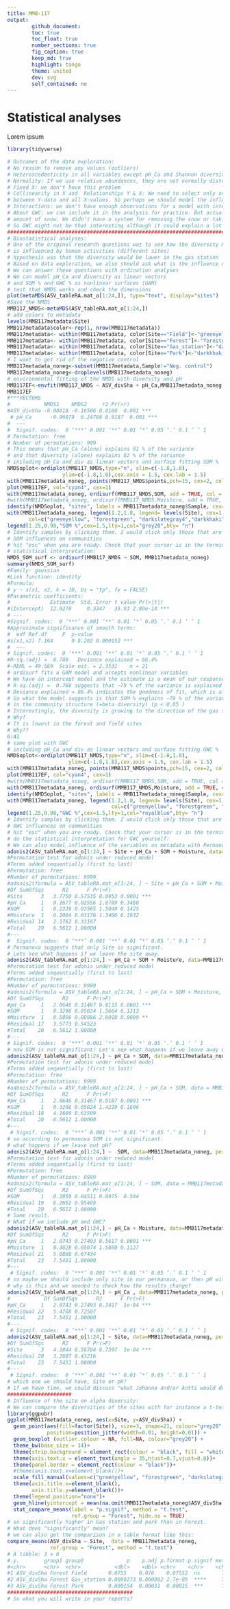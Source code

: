 ```yaml
---
title: MMB-117
output: 
        github_document:
        toc: true
        toc_float: true
        number_sections: true
        fig_caption: true
        keep_md: true
        highlight: tango
        theme: united
        dev: svg
        self_contained: no
---
```


# Statistical analyses

Lorem ipsum 

```r
library(tidyverse)
```

```r
# Outcomes of the data exploration:
# No reason to remove any values (outliers)
# Heteroscedasticity in all variables except pH_Ca and Shannon diversity index this is within acceptable levels
# Normality: If we use relative abundances, they are not normally distributed. Shannon's diversity index would be
# Fixed X: we don't have this problem
# Collinearity in X and  Relationships Y & X: We need to select only one pH and looks like there are relationships
# between Y-data and all X-values. So perhaps we should model the influence of pH_Ca, SOM and GWC on communities.
# Interactions: we don't have enough observations for a model with interactions.
# About GWC: we can include it in the analysis for practice. But actually there is an issue and it is the
# amount of snow. We didn't have a system for removing the snow or taking the amount of snow into account.
# So GWC might not be that interesting although it could explain a lot "numerically".
#################################################################################
# Biostatistical analyses:
# One of the original research questions was to see how the diversity & community structure
# is influenced by human activities (different sites)
# hypothesis was that the diversity would be lower in the gas station
# Based on data exploration, we also should ask what is the influence of pH_Ca, SOM and GWC on communities.
# We can answer these questions with ordination analyses
# We can model pH_Ca and diversity as linear vectors
# and SOM % and GWC % as nonlinear surfaces (GAM)
# test that NMDS works and check the dimensions
plot(metaMDS(ASV_tableRA.mat_o[1:24,]), type="text", display="sites")
#Save the NMDS
MMB117_NMDS<-metaMDS(ASV_tableRA.mat_o[1:24,])
# add colors to metadata
levels(MMB117metadata$Site)
MMB117metadata$color<-rep(1, nrow(MMB117metadata))
MMB117metadata<- within(MMB117metadata, color[Site=="Field"]<-"greenyellow")
MMB117metadata<- within(MMB117metadata, color[Site=="Forest"]<-"forestgreen")
MMB117metadata<- within(MMB117metadata, color[Site=="Gas_station"]<-"darkslategray4")
MMB117metadata<- within(MMB117metadata, color[Site=="Park"]<-"darkkhaki")
# I want to get rid of the negative control
MMB117metadata_noneg<-subset(MMB117metadata,Sample!="Neg. control")
MMB117metadata_noneg<-droplevels(MMB117metadata_noneg)
# environmental fitting of the NMDS with diversity and pH
MMB117EF<-envfit(MMB117_NMDS ~ ASV_divSha + pH_Ca,MMB117metadata_noneg, permutations=999)
MMB117EF
#***VECTORS
#           NMDS1    NMDS2     r2 Pr(>r)
#ASV_divSha -0.98618 -0.16566 0.8160  0.001 ***
 # pH_Ca      -0.96879  0.24788 0.9187  0.001 ***
#  ---
#  Signif. codes:  0 ‘***’ 0.001 ‘**’ 0.01 ‘*’ 0.05 ‘.’ 0.1 ‘ ’ 1
# Permutation: free
# Number of permutations: 999
# This means that pH_Ca (alone) explains 91 % of the variance
# and that diversity (alone) explains 82 % of the variance
# including pH_Ca and div as linear vectors and surface fitting SOM %
NMDSoplot<-ordiplot(MMB117_NMDS,type="n", xlim=c(-1.8,1.8),
                  ylim=c(-1.8,1.8),cex.axis = 1.5, cex.lab = 1.5)
with(MMB117metadata_noneg, points(MMB117_NMDS$points,pch=15, cex=2, col=MMB117metadata_noneg$color))
plot(MMB117EF, col="cyan4", cex=1)
with(MMB117metadata_noneg, ordisurf(MMB117_NMDS,SOM, add = TRUE, col = "grey20", cex=2))
#with(MMB117metadata_noneg, ordisurf(MMB117_NMDS,Moisture, add = TRUE, col = "royalblue"))
identify(NMDSoplot, "sites", labels = MMB117metadata_noneg$Sample, cex=1)
with(MMB117metadata_noneg, legend(1.2,1.8, legend= levels(Site), cex=1.5, bty= "n",
       col=c("greenyellow", "forestgreen", "darkslategray4","darkkhaki"), pch=c(15,15,15,15)))
legend(1.25,0.98,"SOM %",cex=1.5,lty=1,col="grey20",bty= "n")
# Identify samples by clicking them. I would click only those that are "outliers", to get the idea how
# SOM influences on communities
# hit "esc" when you are ready. Check that your cursor is in the terminal if nothing happens.
# statistical interpretation:
NMDS_SOM_surf <- ordisurf(MMB117_NMDS ~ SOM, MMB117metadata_noneg)
summary(NMDS_SOM_surf)
#Family: gaussian
#Link function: identity
#Formula:
# y ~ s(x1, x2, k = 10, bs = "tp", fx = FALSE)
#Parametric coefficients:
#             Estimate  Std. Error t value Pr(>|t|)
#(Intercept)  12.0270     0.3347   35.93 2.89e-14 ***
# ---
#Signif. codes:  0 ‘***’ 0.001 ‘**’ 0.01 ‘*’ 0.05 ‘.’ 0.1 ‘ ’ 1
#Approximate significance of smooth terms:
#  edf Ref.df     F  p-value
#s(x1,x2) 7.164      9 8.282 0.000152 ***
#  ---
# Signif. codes:  0 ‘***’ 0.001 ‘**’ 0.01 ‘*’ 0.05 ‘.’ 0.1 ‘ ’ 1
#R-sq.(adj) =  0.788   Deviance explained = 86.4%
#-REML = 49.569  Scale est. = 2.3531    n = 21
# ordisurf fits a GAM model and accepts nonlinear variables
# We have an intercept model and the estimate is a mean of our response variable (SOM %)
# R-sq.(adj) =  0.788 suggests that ~79 % of the variance is explained by SOM % (pretty good!)
# Deviance explained = 86.4% indicates the goodness of fit, which is also very good in our case.
# So what the model suggests is that SOM % explains ~79 % of the variance
# in the community structure (=beta diversity) (p < 0.05 )
# Interestingly, the diversity is growing to the direction of the gas station!
# Why?
# It is lowest in the forest and field sites
# Why??
6:41
# same plot with GWC
# including pH_Ca and div as linear vectors and surface fitting GWC %
NMDSoplot<-ordiplot(MMB117_NMDS,type="n", xlim=c(-1.8,1.8),
                    ylim=c(-1.8,1.8),cex.axis = 1.5, cex.lab = 1.5)
with(MMB117metadata_noneg, points(MMB117_NMDS$points,pch=15, cex=2, col=MMB117metadata_noneg$color))
plot(MMB117EF, col="cyan4", cex=1)
#with(MMB117metadata_noneg, ordisurf(MMB117_NMDS,SOM, add = TRUE, col = "grey20", cex=2))
with(MMB117metadata_noneg, ordisurf(MMB117_NMDS,Moisture, add = TRUE, col = "royalblue", cex=2))
identify(NMDSoplot, "sites", labels = MMB117metadata_noneg$Sample, cex=1)
with(MMB117metadata_noneg, legend(1.2,1.8, legend= levels(Site), cex=1.5, bty= "n",
                                  col=c("greenyellow", "forestgreen", "darkslategray4","darkkhaki"), pch=c(15,15,15,15)))
legend(1.25,0.98,"GWC %",cex=1.5,lty=1,col="royalblue",bty= "n")
# Identify samples by clicking them. I would click only those that are "outliers", to get the idea how
# GWC influences on communities
# hit "esc" when you are ready. Check that your cursor is in the terminal if nothing happens.
# do the statistical interpretation for GWC yourself:
# We can also model influence of the variables on metadata with Permanova:
adonis2(ASV_tableRA.mat_o[1:24,] ~ Site + pH_Ca + SOM + Moisture, data=MMB117metadata_noneg, permutations=9999, by = "terms",na.action = na.omit)
#Permutation test for adonis under reduced model
#Terms added sequentially (first to last)
#Permutation: free
#Number of permutations: 9999
#adonis2(formula = ASV_tableRA.mat_o[1:24, ] ~ Site + pH_Ca + SOM + Moisture, data = MMB117metadata_noneg, permutations = 9999, by = "terms", na.action = na.omit)
#Df SumOfSqs      R2      F Pr(>F)
#Site      3   3.7750 0.57535 8.0953 0.0001 ***
#pH_Ca     1   0.1677 0.02556 1.0789 0.3460
#SOM       1   0.2339 0.03565 1.5049 0.1425
#Moisture  1   0.2084 0.03176 1.3406 0.1932
#Residual 14   2.1762 0.33167
#Total    20   6.5612 1.00000
#---
#  Signif. codes:  0 ‘***’ 0.001 ‘**’ 0.01 ‘*’ 0.05 ‘.’ 0.1 ‘ ’ 1
# Permanova suggests that only Site is significant.
# Lets see what happens if we leave the site away.
adonis2(ASV_tableRA.mat_o[1:24,] ~ pH_Ca + SOM + Moisture, data=MMB117metadata_noneg, permutations=9999, by = "terms",na.action = na.omit)
#Permutation test for adonis under reduced model
#Terms added sequentially (first to last)
#Permutation: free
#Number of permutations: 9999
#adonis2(formula = ASV_tableRA.mat_o[1:24, ] ~ pH_Ca + SOM + Moisture, data = MMB117metadata_noneg, permutations = 9999, by = "terms", na.action = na.omit)
#Df SumOfSqs      R2      F Pr(>F)
#pH_Ca     1   2.0646 0.31467 9.8115 0.0001 ***
#SOM       1   0.3296 0.05024 1.5664 0.1213
#Moisture  1   0.5896 0.08986 2.8018 0.0089 **
#Residual 17   3.5773 0.54523
#Total    20   6.5612 1.00000
#---
# Signif. codes:  0 ‘***’ 0.001 ‘**’ 0.01 ‘*’ 0.05 ‘.’ 0.1 ‘ ’ 1
# now SOM is not significant! Let's see what happens if we leave away GWC (moisture).
adonis2(ASV_tableRA.mat_o[1:24,] ~ pH_Ca + SOM, data=MMB117metadata_noneg, permutations=9999, by = "terms",na.action = na.omit)
#Permutation test for adonis under reduced model
#Terms added sequentially (first to last)
#Permutation: free
#Number of permutations: 9999
#adonis2(formula = ASV_tableRA.mat_o[1:24, ] ~ pH_Ca + SOM, data = MMB117metadata_noneg, permutations = 9999, by = "terms", na.action = na.omit)
#Df SumOfSqs      R2      F Pr(>F)
#pH_Ca     1   2.0646 0.31467 8.9187 0.0001 ***
#SOM       1   0.3296 0.05024 1.4239 0.1606
#Residual 18   4.1669 0.63509
#Total    20   6.5612 1.00000
#---
 # Signif. codes:  0 ‘***’ 0.001 ‘**’ 0.01 ‘*’ 0.05 ‘.’ 0.1 ‘ ’ 1
# so according to permanova SOM is not significant.
# what happens if we leave out pH?
adonis2(ASV_tableRA.mat_o[1:24,] ~  SOM, data=MMB117metadata_noneg, permutations=9999, by = "terms",na.action = na.omit)
#Permutation test for adonis under reduced model
#Terms added sequentially (first to last)
#Permutation: free
#Number of permutations: 9999
#adonis2(formula = ASV_tableRA.mat_o[1:24, ] ~ SOM, data = MMB117metadata_noneg, permutations = 9999, by = "terms", na.action = na.omit)
#Df SumOfSqs      R2      F Pr(>F)
#SOM       1   0.2959 0.04511 0.8975  0.504
#Residual 19   6.2652 0.95489
#Total    20   6.5612 1.00000
# Same result.
# What if we include pH and GWC?
adonis2(ASV_tableRA.mat_o[1:24,] ~ pH_Ca + Moisture, data=MMB117metadata_noneg, permutations=9999, by = "terms",na.action = na.omit)
#Df SumOfSqs      R2      F Pr(>F)
#pH_Ca     1   2.0743 0.27493 8.5617 0.0001 ***
#Moisture  1   0.3828 0.05074 1.5800 0.1127
#Residual 21   5.0880 0.67434
#Total    23   7.5451 1.00000
#---
 # Signif. codes:  0 ‘***’ 0.001 ‘**’ 0.01 ‘*’ 0.05 ‘.’ 0.1 ‘ ’ 1
# so maybe we should include only site in our permanova, or then pH without the site.
# why is this and we needed to check how the results change?
adonis2(ASV_tableRA.mat_o[1:24,] ~ pH_Ca , data=MMB117metadata_noneg, permutations=9999, by = "terms",na.action = na.omit)
#           Df SumOfSqs      R2      F Pr(>F)
#pH_Ca     1   2.0743 0.27493 8.3417  1e-04 ***
#Residual 22   5.4708 0.72507
#Total    23   7.5451 1.00000
#---
 # Signif. codes:  0 ‘***’ 0.001 ‘**’ 0.01 ‘*’ 0.05 ‘.’ 0.1 ‘ ’ 1
adonis2(ASV_tableRA.mat_o[1:24,] ~ Site, data=MMB117metadata_noneg, permutations=9999, by = "terms",na.action = na.omit)
#Df SumOfSqs      R2      F Pr(>F)
#Site      3   4.2844 0.56784 8.7597  1e-04 ***
#Residual 20   3.2607 0.43216
#Total    23   7.5451 1.00000
#---
 # Signif. codes:  0 ‘***’ 0.001 ‘**’ 0.01 ‘*’ 0.05 ‘.’ 0.1 ‘ ’ 1
# which one we should have, Site or pH?
# If we have time, we could discuss "what Johanna and/or Antti would do in real life", i.e. if this would be an actual study.
#####################
# Influence of the site on alpha diversity:
# We can compare the diversities of the sites with for instance a t-test (remember the normality):
library(ggpubr)
ggplot(MMB117metadata_noneg, aes(x=Site, y=ASV_divSha)) +
  geom_point(aes(fill=factor(Site)), size=3, shape=21, colour="grey20",alpha=0.7,
             position=position_jitter(width=0.01, height=0.01)) +
  geom_boxplot (outlier.colour = NA, fill=NA, colour="grey20") +
  theme_bw(base_size = 14)+
  theme(strip.background = element_rect(colour = "black", fill = "white"))+
  theme(axis.text.x = element_text(angle = 35,hjust=0.7,vjust=0.8))+
  theme(panel.border = element_rect(colour = "black"))+
  #theme(axis.text.x=element_blank())+
  scale_fill_manual(values=c("greenyellow", "forestgreen", "darkslategray4","darkkhaki"))+
  theme(axis.title.x=element_blank(),
        axis.title.y=element_blank())+
  theme(legend.position="none")+
  geom_hline(yintercept = mean(na.omit(MMB117metadata_noneg$ASV_divSha)), linetype = 2)+
  stat_compare_means(label = "p.signif", method = "t.test",
                     ref.group = "Forest", hide.ns = TRUE)
# so significantly higher in Gas station and park than in Forest.
# What does "significantly" mean?
# we can also get the comparison in a table format like this:
compare_means(ASV_divSha ~ Site,  data = MMB117metadata_noneg,
              ref.group = "Forest", method = "t.test")
# A tibble: 3 × 8
#.y.        group1 group2              p    p.adj p.format p.signif method
#<chr>      <chr>  <chr>           <dbl>    <dbl> <chr>    <chr>    <chr>
#1 ASV_divSha Forest Field       0.0755    0.076    0.07552  ns       T-test
#2 ASV_divSha Forest Gas_station 0.0000273 0.000082 2.7e-05  ****     T-test
#3 ASV_divSha Forest Park        0.000154  0.00031  0.00015  ***      T-test
#########################################
# So what you will write in your reports?
```